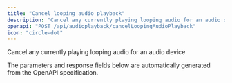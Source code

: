 ```yaml
---
title: "Cancel looping audio playback"
description: "Cancel any currently playing looping audio for an audio device"
openapi: "POST /api/audioplayback/cancelLoopingAudioPlayback"
icon: "circle-dot"
---
```


Cancel any currently playing looping audio for an audio device

<Note>
The parameters and response fields below are automatically generated from the OpenAPI specification.
</Note>
